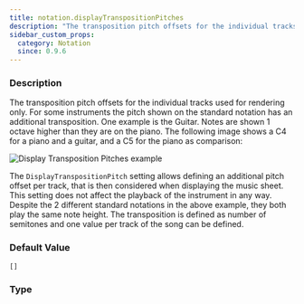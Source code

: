 ```yaml
---
title: notation.displayTranspositionPitches
description: "The transposition pitch offsets for the individual tracks used for rendering only."
sidebar_custom_props:
  category: Notation
  since: 0.9.6
---
```




<SettingsHeader />

### Description
The transposition pitch offsets for the individual tracks used for rendering only. For some instruments the pitch shown on the standard notation has an additional transposition. One example is the Guitar.
Notes are shown 1 octave higher than they are on the piano. The following image shows a C4 for a piano and a guitar, and a C5 for the piano as comparison:

![Display Transposition Pitches example](/img/reference/property/displaytranspositionpitches.png)

The `DisplayTranspositionPitch` setting allows defining an additional pitch offset per track, that is then considered when displaying the music sheet.
This setting does not affect the playback of the instrument in any way. Despite the 2 different standard notations in the above example, they both play the same note height.
The transposition is defined as number of semitones and one value per track of the song can be defined.


### Default Value

`[]`

### Type

<CodeBadge type="js" name="number[]" /><CodeBadge type="net" name="IList<double>" /><CodeBadge type="android" name="alphaTab.collections.DoubleList" />